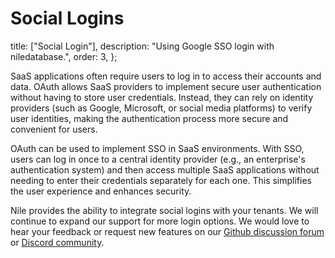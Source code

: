 # Social Logins

  title: ["Social Login"],
  description: "Using Google SSO login with niledatabase.",
  order: 3,
};

SaaS applications often require users to log in to access their accounts and data. OAuth allows SaaS providers to implement secure user authentication without having to store user credentials. Instead, they can rely on identity providers (such as Google, Microsoft, or social media platforms) to verify user identities, making the authentication process more secure and convenient for users.

OAuth can be used to implement SSO in SaaS environments. With SSO, users can log in once to a central identity provider (e.g., an enterprise's authentication system) and then access multiple SaaS applications without needing to enter their credentials separately for each one. This simplifies the user experience and enhances security.

Nile provides the ability to integrate social logins with your tenants. We will continue to expand our support for more login options. We would love to hear your feedback or request new features on our [Github discussion forum](https://github.com/orgs/niledatabase/discussions) or [Discord community](https://discord.gg/8UuBB84tTy).

<Cards>
  <Card file="./social-login/google.mdx" root="user-authentication" />
</Cards>
